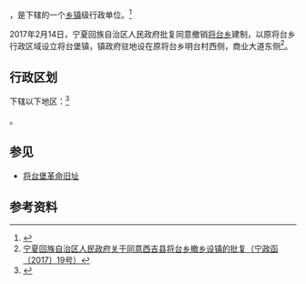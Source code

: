 {{中国乡级行政区|64/04/22/210/000}}

'''{{PAGENAMEBASE}}'''，是{{PRC admin/fullname|64/04/22/210/000|3}}下辖的一个[[乡镇|乡镇]]级行政单位。<ref>{{PRC admin/ref sgc|{{PRC admin/parent|64/04/22/210/000}}}}</ref>

2017年2月14日，宁夏回族自治区人民政府批复同意撤销[[将台乡_(西吉县)|将台乡]]建制，以原将台乡行政区域设立将台堡镇，镇政府驻地设在原将台乡明台村西侧，商业大道东侧<ref>[http://www.nx.gov.cn/gk/zcgwj/nzh/142887.htm 宁夏回族自治区人民政府关于同意西吉县将台乡撤乡设镇的批复（宁政函〔2017〕19号）]{{Dead link|date=2018年5月 |bot=InternetArchiveBot |fix-attempted=no }}</ref>。

== 行政区划 ==

{{PAGENAMEBASE}}下辖以下地区：<ref>{{PRC admin/ref sgc|64/04/22/210/000}}</ref>

{{PRC admin/children|64/04/22/210/000}}。

== 参见 ==
* [[将台堡革命旧址|将台堡革命旧址]]

== 参考资料 ==
{{reflist}}

{{行政区划小作品}}
{{PRC admin/navcat|64/04/22/210/000}}